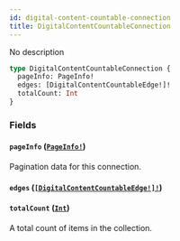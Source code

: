 ```yaml
---
id: digital-content-countable-connection
title: DigitalContentCountableConnection
---
```


No description

```graphql
type DigitalContentCountableConnection {
  pageInfo: PageInfo!
  edges: [DigitalContentCountableEdge!]!
  totalCount: Int
}
```

### Fields

#### `pageInfo` ([`PageInfo!`](/api-reference/objects/page-info.mdx))

Pagination data for this connection.

#### `edges` ([`[DigitalContentCountableEdge!]!`](/api-reference/objects/digital-content-countable-edge.mdx))

#### `totalCount` ([`Int`](/api-reference/scalars/int.mdx))

A total count of items in the collection.
